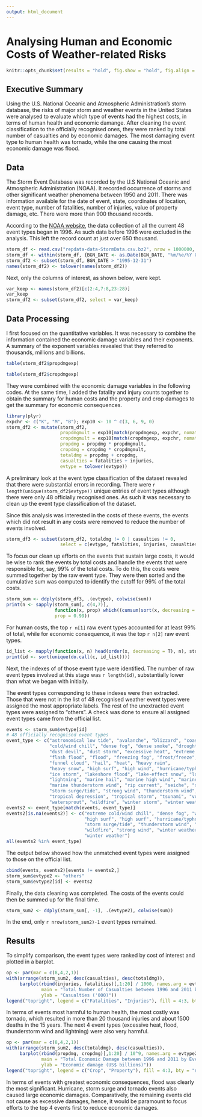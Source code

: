 ```yaml
---
output: html_document
---
```


Analysing Human and Economic Costs of Weather-related Risks
===========================================================

```r
knitr::opts_chunk$set(results = "hold", fig.show = "hold", fig.align = "center", message = F, warning = F)
```

Executive Summary
-----------------

Using the U.S. National Oceanic and Atmospheric Administration's storm database, 
the risks of major storm and weather events in the United States were analysed to evaluate
which type of events had the highest costs, in terms of human health and economic damange.
After cleaning the event classification to the officially recognised ones, 
they were ranked by total number of casualties and by economic damages.
The most damaging event type to human health was tornado, 
while the one causing the most economic damage was flood.

Data
----

The Storm Event Database was recorded by the U.S National Oceanic and Atmospheric Administration (NOAA).
It recorded occurrence of storms and other significant weather phenomena between 1950 and 2011.
There was information available for the date of event, state, coordinates of location, event type, 
number of fatalities, number of injuries, value of property damage, etc.
There were more than 900 thousand records.

According to the [NOAA website](http://www.ncdc.noaa.gov/stormevents/details.jsp?type=eventtype),
the data collection of all the current 48 event types began in 1996. 
As such data before 1996 were excluded in the analysis. This left the record count at just over 650 thousand.

```r
storm_df <- read.csv("repdata-data-StormData.csv.bz2", nrow = 1000000, stringsAsFactors = F)
storm_df <- within(storm_df, {BGN_DATE <- as.Date(BGN_DATE, "%m/%e/%Y 0:00:00")})
storm_df2 <- subset(storm_df, BGN_DATE > "1995-12-31")
names(storm_df2) <- tolower(names(storm_df2))
```

Next, only the columns of interest, as shown below, were kept.

```r
var_keep <- names(storm_df2)[c(2:4,7:8,23:28)]
var_keep
storm_df2 <- subset(storm_df2, select = var_keep)
```

Data Processing
---------------

I first focused on the quantitative variables. It was necessary to combine the information
contained the economic damage variables and their exponents.
A summary of the exponent variables revealed that they referred to thousands, millions and billions.

```r
table(storm_df2$propdmgexp)
```

```r
table(storm_df2$cropdmgexp)
```

They were combined with the economic damage variables in the following codes.
At the same time, I added the fatality and injury counts together to obtain the summary for human costs
and the property and crop damages to get the summary for economic consequences.

```r
library(plyr)
expchr <- c("K", "M", "B"); exp10 <- 10 ^ c(3, 6, 9, 0)
storm_df2 <- mutate(storm_df2, 
                    propdmgmult = exp10[match(propdmgexp, expchr, nomatch = 4)],
                    cropdmgmult = exp10[match(cropdmgexp, expchr, nomatch = 4)],
                    propdmg = propdmg * propdmgmult,
                    cropdmg = cropdmg * cropdmgmult,
                    totaldmg = propdmg + cropdmg,
                    casualties = fatalities + injuries,
                    evtype = tolower(evtype))
```

A preliminary look at the event type classification of the dataset revealed that there were substantial
errors in recording. There were `r length(unique(storm_df2$evtype))` unique entries of event types 
although there were only 48 officially recognised ones. 
As such it was necessary to clean up the event type classification of the dataset.

Since this analysis was interested in the costs of these events,
the events which did not result in any costs were removed to 
reduce the number of events involved.

```r
storm_df3 <- subset(storm_df2, totaldmg != 0 | casualties != 0, 
                    select = c(evtype, fatalities, injuries, casualties, propdmg, cropdmg, totaldmg))
```

To focus our clean up efforts on the events that sustain large costs, it would be wise
to rank the events by total costs and handle the events that were responsible for,
say, 99% of the total costs. To do this, the costs were summed together by the raw event type.
They were then sorted and the cumulative sum was computed to identify the cutoff
for 99% of the total costs.

```r
storm_sum <- ddply(storm_df3, .(evtype), colwise(sum))
print(n <- sapply(storm_sum[, c(4,7)], 
                  function(x, prop) which((cumsum(sort(x, decreasing = T)) / sum(x)) > prop)[1], 
                  prop = 0.99))
```

For human costs, the top `r n[1]` raw event types accounted for at least 99% of total,
while for economic consequence, it was the top `r n[2]`  raw event types.

```r
id_list <- mapply(function(x, n) head(order(x, decreasing = T), n), storm_sum[, c(4,7)], n)
print(id <- sort(unique(do.call(c, id_list))))
```

Next, the indexes of of those event type were identified. 
The number of raw event types involved at this stage was `r length(id)`, substantially lower than
what we began with initially.

The event types corresponding to these indexes were then extracted. Those that were not in the 
list of 48 recognised weather event types were assigned the most appropriate labels.
The rest of the unextracted event types were assigned to "others".
A check was done to ensure all assigned event types came from the official list.

```r
events <- storm_sum$evtype[id]
# 48 officially recognised event types
event_type <- c("astronomical low tide", "avalanche", "blizzard", "coastal flood", 
                "cold/wind chill", "dense fog", "dense smoke", "drought",  
                "dust devil", "dust storm", "excessive heat", "extreme cold/wind chill",
                "flash flood", "flood", "freezing fog", "frost/freeze",
                "funnel cloud", "hail", "heat", "heavy rain",
                "heavy snow", "high surf", "high wind", "hurricane/typhoon", 
                "ice storm", "lakeshore flood", "lake-effect snow", "landslide",
                "lightning", "marine hail", "marine high wind", "marine strong wind", 
                "marine thunderstorm wind", "rip current", "seiche", "sleet",
                "storm surge/tide", "strong wind", "thunderstorm wind", "tornado",
                "tropical depression", "tropical storm", "tsunami", "volcanic ashfall",
                "watersprout", "wildfire", "winter storm", "winter weather")
events2 <- event_type[match(events, event_type)]
events2[is.na(events2)] <- c("extreme cold/wind chill", "dense fog", "winter weather", "excessive heat", 
                             "high surf", "high surf", "hurricane/typhoon", "rip current", 
                             "storm surge/tide", "thunderstorm wind", "thunderstorm wind", "flood", 
                             "wildfire", "strong wind", "winter weather", "winter weather", 
                             "winter weather")
all(events2 %in% event_type)
```

The output below showed how the unmatched event types were assigned to those on the official list.

```r
cbind(events, events2)[events != events2,]
storm_sum$evtype2 <- "others"
storm_sum$evtype2[id] <- events2
```

Finally, the data cleaning was completed. The costs of the events could then be summed up
for the final time.

```r
storm_sum2 <- ddply(storm_sum[, -1], .(evtype2), colwise(sum))
```

In the end, only `r nrow(storm_sum2)-1` event types remained.

Results
-------

To simplify comparison, the event types were ranked by cost of interest and plotted in a barplot.

```r
op <- par(mar = c(8,4,2,1))
with(arrange(storm_sum2, desc(casualties), desc(totaldmg)),
     barplot(rbind(injuries, fatalities)[,1:20] / 1000, names.arg = evtype2[1:20], las = 3, col = 3:4,
             main = "Total Number of Casualties between 1996 and 2011 by Event Type",
             ylab = "Casualties ('000)"))
legend("topright", legend = c("Fatalities", "Injuries"), fill = 4:3, bty = "n")
```

In terms of events most harmful to human health, the most costly was tornado, 
which resulted in more than 20 thousand injuries and about 1500 deaths in the 15 years.
The next 4 event types (excessive heat, flood, thunderstorm wind and lightning) were also very harmful.

```r
op <- par(mar = c(8,4,2,1))
with(arrange(storm_sum2, desc(totaldmg), desc(casualties)),
     barplot(rbind(propdmg, cropdmg)[,1:20] / 10^9, names.arg = evtype2[1:20], las = 3, col = 3:4,
             main = "Total Economic Damage between 1996 and 2011 by Event Type",
             ylab = "Economic damage (US$ billions)"))
legend("topright", legend = c("Crop", "Property"), fill = 4:3, bty = "n")
```

In terms of events with greatest economic consequences, flood was clearly the most significant.
Hurricane, storm surge and tornado events also caused large economic damages. 
Comparatively, the remaining events did not cause as excessive damages,
hence, it would be paramount to focus efforts to the top 4 events first to reduce economic damages.
